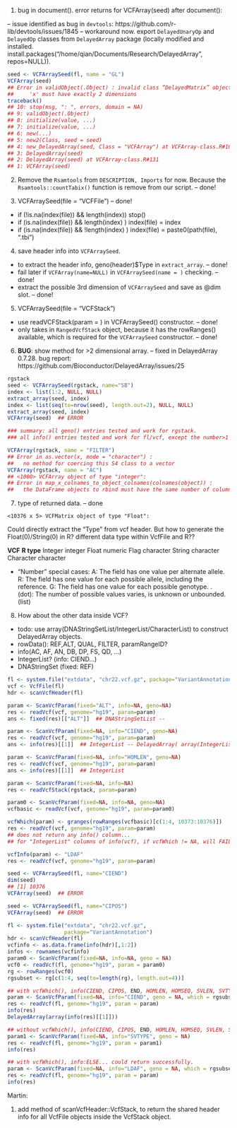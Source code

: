 1. bug in document(). error returns for VCFArray(seed) after document(): 

-- issue identified as bug in `devtools`: https://github.com/r-lib/devtools/issues/1845
-- workaround now. export `DelayedUnaryOp` and `DelayedOp` classes from `DelayedArray` package (locally modified and installed. install.packages("/home/qian/Documents/Research/DelayedArray", repos=NULL)).

```r
seed <- VCFArraySeed(fl, name = "GL")
VCFArray(seed)
## Error in validObject(.Object) : invalid class “DelayedMatrix” object: 
##     'x' must have exactly 2 dimensions
traceback()
## 10: stop(msg, ": ", errors, domain = NA)
## 9: validObject(.Object)
## 8: initialize(value, ...)
## 7: initialize(value, ...)
## 6: new(...)
## 5: new2(Class, seed = seed)
## 4: new_DelayedArray(seed, Class = "VCFArray") at VCFArray-class.R#104
## 3: DelayedArray(seed)
## 2: DelayedArray(seed) at VCFArray-class.R#131
## 1: VCFArray(seed)
```

2. Remove the `Rsamtools` from `DESCRIPTION, Imports` for now. Because the `Rsamtools::countTabix()` function is remove from our script.   -- done!

3. VCFArraySeed(file = "VCFFile")  -- done!
- if (!is.na(index(file)) && length(index)) stop()
- if (is.na(index(file)) && length(index) ) index(file) = index
- if (is.na(index(file)) && !length(index) ) index(file) = paste0(path(file), ".tbi")

4. save header info into `VCFArraySeed`. 
- to extract the header info, geno(header)$Type in `extract_array`.  -- done!
- fail later if `VCFArray(name=NULL)` in `VCFArraySeed(name = )` checking.   -- done!
- extract the possible 3rd dimension of `VCFArraySeed` and save as @dim slot. -- done!
  
5. VCFArraySeed(file = "VCFStack")
- use readVCFStack(param = ) in VCFArraySeed() constructor.   -- done!
- only takes in `RangedVcfStack` object, because it has the rowRanges() available, which is required for the `VCFArraySeed` constructor. -- done!

6. **BUG**: show method for >2 dimensional array.  -- fixed in DelayedArray 0.7.28. 
   bug report: https://github.com/Bioconductor/DelayedArray/issues/25   
```r
rgstack
seed <- VCFArraySeed(rgstack, name="SB")
index <- list(1:2, NULL, NULL)
extract_array(seed, index)
index <- list(seq(to=nrow(seed), length.out=2), NULL, NULL)
extract_array(seed, index)
VCFArray(seed)  ## ERROR

### summary: all geno() entries tested and work for rgstack.
### all info() entries tested and work for fl/vcf, except the number>1 entries. 

VCFArray(rgstack, name = "FILTER")
## Error in as.vector(x, mode = "character") : 
##   no method for coercing this S4 class to a vector
VCFArray(rgstack, name = "AC")
## <1000> VCFArray object of type "integer":
## Error in map_x_colnames_to_object_colnames(colnames(object)) : 
##   the DataFrame objects to rbind must have the same number of columns
```

7. type of returned data.    -- done
```
<10376 x 5> VCFMatrix object of type "Float":
```
Could directly extract the "Type" from vcf header. But how to generate the Float(0)/String(0) in R?
different data type within VcfFile and R?? 

**VCF**    **R type**
Integer    integer
Float      numeric
Flag       character
String     character
Character  character

- "Number" special cases: 
A: The field has one value per alternate allele. 
R: The field has one value for each possible allele, including the reference.
G: The field has one value for each possible genotype. 
. (dot): The number of possible values varies, is unknown or unbounded. (list)


8. How about the other data inside VCF? 
- todo: use array(DNAStringSetList/IntegerList/CharacterList) to construct DelayedArray objects. 
- rowData(): REF,ALT, QUAL, FILTER, paramRangeID?
- info(AC, AF, AN, DB, DP, FS, QD, ...)   
- IntegerList? (info: CIEND...)
- DNAStringSet (fixed: REF)

```r
fl <- system.file("extdata", "chr22.vcf.gz", package="VariantAnnotation")
vcf <- VcfFile(fl)
hdr <- scanVcfHeader(fl)

param <- ScanVcfParam(fixed="ALT", info=NA, geno=NA)
res <- readVcf(vcf, genome="hg19", param=param)
ans <- fixed(res)[["ALT"]]  ## DNAStringSetList -- 

param <- ScanVcfParam(fixed=NA, info="CIEND", geno=NA)
res <- readVcf(vcf, genome="hg19", param=param)
ans <- info(res)[[1]]  ## IntegerList -- DelayedArray( array(IntegerList) )

param <- ScanVcfParam(fixed=NA, info="HOMLEN", geno=NA)
res <- readVcf(vcf, genome="hg19", param=param)
ans <- info(res)[[1]]  ## IntegerList

param <- ScanVcfParam(fixed=NA, info=NA)
res <- readVcfStack(rgstack, param=param)

param0 <- ScanVcfParam(fixed=NA, info=NA, geno=NA)
vcfbasic <- readVcf(vcf, genome="hg19", param=param0)

vcfWhich(param) <- granges(rowRanges(vcfbasic)[c(1:4, 10373:10376)])
res <- readVcf(vcf, genome="hg19", param=param)
## does not return any info() column...
## for "IntegerList" columns of info(vcf), if vcfWhich != NA, will FAIL!

vcfInfo(param) <- "LDAF"
res <- readVcf(vcf, genome="hg19", param=param)

seed <- VCFArraySeed(fl, name="CIEND")
dim(seed)
## [1] 10376
VCFArray(seed)  ## ERROR

seed <- VCFArraySeed(fl, name="CIPOS")
VCFArray(seed)  ## ERROR
```

```r
fl <- system.file("extdata", "chr22.vcf.gz",
                  package="VariantAnnotation")
hdr <- scanVcfHeader(fl)
vcfinfo <- as.data.frame(info(hdr)[,1:2])
infos <- rownames(vcfinfo)
param0 <- ScanVcfParam(fixed=NA, info=NA, geno = NA)
vcf0 <- readVcf(fl, genome="hg19", param = param0)
rg <- rowRanges(vcf0)
rgsubset <- rg[c(1:4, seq(to=length(rg), length.out=4))]

## with vcfWhich(), info(CIEND, CIPOS, END, HOMLEN, HOMSEQ, SVLEN, SVTYPE) does not return anything.
param <- ScanVcfParam(fixed=NA, info="CIEND", geno = NA, which = rgsubset)
res <- readVcf(fl, genome="hg19", param = param)
info(res)
DelayedArray(array(info(res)[[1]]))

## without vcfWhich(), info(CIEND, CIPOS, END, HOMLEN, HOMSEQ, SVLEN, SVTYPE) could return results we want. 
param1 <- ScanVcfParam(fixed=NA, info="SVTYPE", geno = NA)
res <- readVcf(fl, genome="hg19", param = param1)
info(res)

## with vcfWhich(), info:ELSE... could return successfully.
param <- ScanVcfParam(fixed=NA, info="LDAF", geno = NA, which = rgsubset)
res <- readVcf(fl, genome="hg19", param = param)
info(res)

```




Martin: 

1. add method of scanVcfHeader::VcfStack, to return the shared header info for all VcfFile objects inside the VcfStack object. 



